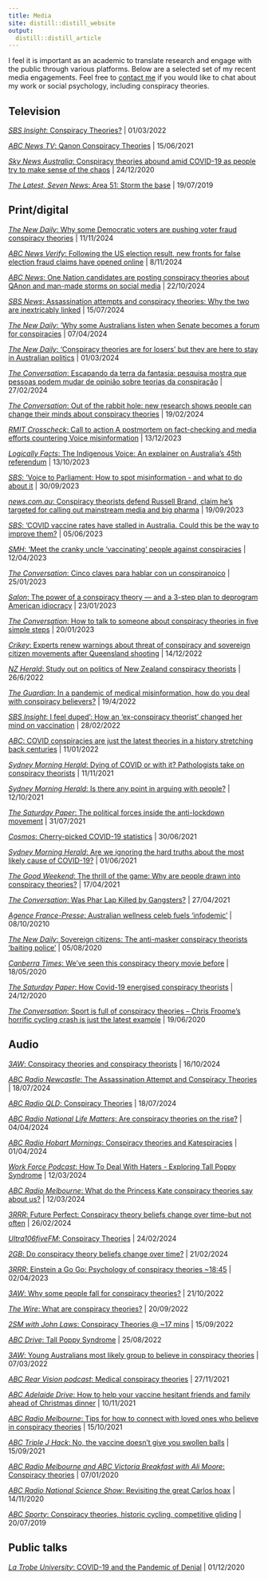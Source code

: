 ---
title: Media
site: distill::distill_website
output:
  distill::distill_article
---
I feel it is important as an academic to translate research and engage with the public through various platforms. Below are a selected set of my recent media engagements. Feel free to [contact me](mailto:m.marques@latrobe.edu.au) if you would like to chat about my work or social psychology, including conspiracy theories.

## Television

[*SBS Insight*:	Conspiracy Theories?](https://www.sbs.com.au/ondemand/video/2000844355750/conspiracy-theories) | 01/03/2022

[*ABC News TV*:	Qanon Conspiracy Theories](https://www.abc.net.au/news/2021-06-15/why-do-people-buy-into-conspiracy-theories-like-qanon/13388796) | 15/06/2021

[*Sky News Australia*: Conspiracy theories abound amid COVID-19 as people try to make sense of the chaos](https://www.skynews.com.au/australia-news/coronavirus/conspiracy-theories-abound-amid-covid19-as-people-try-to-make-sense-of-the-chaos/video/a0e5278d789eb7800b597bc5af517723) | 24/12/2020

[*The Latest, Seven News*: Area 51: Storm the base](https://www.facebook.com/7NewsAustralia/posts/area-51-has-long-been-the-focus-of-conspiracy-theories-and-is-believed-to-be-the/2976169199059920/) | 19/07/2019

## Print/digital

[*The New Daily*:	Why some Democratic voters are pushing voter fraud conspiracy theories](https://www.thenewdaily.com.au/news/world/us-news/2024/11/11/democratic-conspiracy-theories) | 11/11/2024

[*ABC News Verify*:	Following the US election result, new fronts for false election fraud claims have opened online](https://www.abc.net.au/news/2024-11-08/democrat-election-conspiracy-theories/104573550) | 8/11/2024

[*ABC News*:	One Nation candidates are posting conspiracy theories about QAnon and man-made storms on social media](https://www.abc.net.au/news/2024-10-22/one-nation-conspiracy-theories-vaughan-phillip-whatmore/104491668) | 22/10/2024


[*SBS News*:	Assassination attempts and conspiracy theories: Why the two are inextricably linked](https://www.sbs.com.au/news/article/assassination-attempts-and-conspiracy-theories-why-the-two-are-inextricably-linked/98k0vyj3c) | 15/07/2024

[*The New Daily*: ‘Why some Australians listen when Senate becomes a forum for conspiracies](https://www.thenewdaily.com.au/news/politics/australian-politics/2024/04/07/15-minute-senate) | 07/04/2024

[*The New Daily*: ‘Conspiracy theories are for losers’ but they are here to stay in Australian politics](https://www.thenewdaily.com.au/news/politics/2024/03/01/dunkley-conspiracies) | 01/03/2024

[*The Conversation*: Escapando da terra da fantasia: pesquisa mostra que pessoas podem mudar de opinião sobre teorias da conspiração](https://theconversation.com/escapando-da-terra-da-fantasia-pesquisa-mostra-que-pessoas-podem-mudar-de-opiniao-sobre-teorias-da-conspiracao-224333) | 27/02/2024

[*The Conversation*: Out of the rabbit hole: new research shows people can change their minds about conspiracy theories](https://theconversation.com/out-of-the-rabbit-hole-new-research-shows-people-can-change-their-minds-about-conspiracy-theories-222507) | 19/02/2024

[*RMIT Crosscheck*: Call to action A postmortem on fact-checking and media efforts countering Voice misinformation](https://www.rmit.edu.au/news/crosscheck/countering-voice-misinformation) | 13/12/2023

[*Logically Facts*: The Indigenous Voice: An explainer on Australia’s 45th referendum](https://www.logicallyfacts.com/en/analysis/indigenous-voice-referendum-australia) | 13/10/2023

[*SBS*: 'Voice to Parliament: How to spot misinformation - and what to do about it](https://www.sbs.com.au/news/article/voice-to-parliament-how-to-spot-misinformation-and-what-to-do-about-it/xhb37mr2r) | 30/09/2023

[*news.com.au*: Conspiracy theorists defend Russell Brand, claim he’s targeted for calling out mainstream media and big pharma](https://www.news.com.au/entertainment/tv/conspiracy-theorists-defend-russell-brand-claim-hes-targeted-for-calling-out-mainstream-media-and-big-pharma/news-story/709e80d48a761e57c3b3d4470e20a026/) | 19/09/2023

[*SBS*: 'COVID vaccine rates have stalled in Australia. Could this be the way to improve them?](https://www.sbs.com.au/news/article/covid-vaccine-rates-have-stalled-in-australia-could-this-be-the-way-to-improve-them/4qtrbekj9/) | 05/06/2023

[*SMH*: 'Meet the cranky uncle ‘vaccinating’ people against conspiracies](https://www.smh.com.au/national/nsw/meet-the-cranky-uncle-who-s-vaccinating-people-against-conspiracies-20230406-p5cyn3.html/) | 12/04/2023

[*The Conversation*: Cinco claves para hablar con un conspiranoico](https://theconversation.com/cinco-claves-para-hablar-con-un-conspiranoico-198449) | 25/01/2023

[*Salon*: The power of a conspiracy theory — and a 3-step plan to deprogram American idiocracy](https://www.salon.com/2023/01/23/the-power-of-a-conspiracy-theory--and-a-3-step-plan-to-deprogram-american-idiocracy/) | 23/01/2023

[*The Conversation*: How to talk to someone about conspiracy theories in five simple steps](https://theconversation.com/how-to-talk-to-someone-about-conspiracy-theories-in-five-simple-steps-197819) | 20/01/2023

[*Crikey*:	Experts renew warnings about threat of conspiracy and sovereign citizen movements after Queensland shooting](https://www.crikey.com.au/2022/12/14/queensland-wieambilla-shooting-conspiracy-sovereign-citizen/) | 14/12/2022

[*NZ Herald*:	Study out on politics of New Zealand conspiracy theorists](https://www.nzherald.co.nz/nz/study-out-on-politics-of-new-zealand-conspiracy-theorists/QWT3OCA6A2FLRFOFSWZDPT6QYA/) | 26/6/2022

[*The Guardian*:	In a pandemic of medical misinformation, how do you deal with conspiracy believers?](https://www.theguardian.com/science/2022/apr/19/in-a-pandemic-of-medical-misinformation-how-do-you-deal-with-conspiracy-believers) | 19/4/2022 

[*SBS Insight*:	I feel duped': How an 'ex-conspiracy theorist' changed her mind on vaccination](https://www.sbs.com.au/news/insight/article/i-feel-duped-how-an-ex-conspiracy-theorist-changed-her-mind-on-vaccination/mtxbxp0pn) | 28/02/2022

[*ABC*:	COVID conspiracies are just the latest theories in a history stretching back centuries](https://www.abc.net.au/news/2022-01-11/medical-conspiracies-a-history-from-covid-back-to-ancient-rome/100672978) | 11/01/2022

[*Sydney Morning Herald*: Dying of COVID or with it? Pathologists take on conspiracy theorists](https://www.smh.com.au/national/dying-of-covid-or-with-it-pathologists-take-on-conspiracy-theorists-20211111-p5982e.html) | 11/11/2021

[*Sydney Morning Herald*: Is there any point in arguing with people?](https://www.smh.com.au/national/is-there-any-point-in-arguing-with-people-20211012-p58z7v.html) | 12/10/2021

[*The Saturday Paper*:	The political forces inside the anti-lockdown movement](https://www.thesaturdaypaper.com.au/news/politics/2021/07/31/the-political-forces-inside-the-anti-lockdown-movement/162765360012176) | 31/07/2021

[*Cosmos*:	Cherry-picked COVID-19 statistics](https://cosmosmagazine.com/cherry-picked-covid-19-statistics/) | 30/06/2021

[*Sydney Morning Herald*: Are we ignoring the hard truths about the most likely cause of COVID-19?](https://www.smh.com.au/national/are-we-ignoring-the-hard-truths-about-the-most-likely-cause-of-covid-19-20210601-p57x4r.html) | 01/06/2021

[*The Good Weekend*:	The thrill of the game: Why are people drawn into conspiracy theories?](https://www.theage.com.au/national/the-thrill-of-the-game-why-are-people-drawn-into-conspiracy-theories-20210304-p577tv.html) | 17/04/2021

[*The Conversation*: Was Phar Lap Killed by Gangsters?](https://theconversation.com/was-phar-lap-killed-by-gangsters-new-research-shows-which-conspiracies-people-believe-in-and-why-158610) | 27/04/2021

[*Agence France-Presse*:	Australian wellness celeb fuels 'infodemic'](https://www.scmp.com/news/asia/australasia/article/3104652/how-australian-celebrity-chef-pete-evans-became-advocate) | 08/10/20210

[*The New Daily*:	Sovereign citizens: The anti-masker conspiracy theorists ‘baiting police’](https://www.thenewdaily.com.au/news/2020/08/05/sovereign-citizens-mask-conspiracy-theorists) | 05/08/2020

[*Canberra Times*: We've seen this conspiracy theory movie before](https://www.canberratimes.com.au/story/6768348/weve-seen-such-conspiracy-theories-before/) | 18/05/2020

[*The Saturday Paper*:	How Covid-19 energised conspiracy theorists](https://www.thesaturdaypaper.com.au/news/media/2020/05/16/how-covid-19-energised-conspiracy-theorists/15895512009831) | 24/12/2020

[*The Conversation*:	Sport is full of conspiracy theories – Chris Froome’s horrific cycling crash is just the latest example](https://theconversation.com/sport-is-full-of-conspiracy-theories-chris-froomes-horrific-cycling-crash-is-just-the-latest-example-118918) | 19/06/2020

## Audio

[*3AW*: Conspiracy theories and conspiracy theorists](https://www.3aw.com.au/) | 16/10/2024

[*ABC Radio Newcastle*: The Assassination Attempt and Conspiracy Theories](https://www.abc.net.au/listen/programs/newcastle-mornings/mornings/104093598) | 18/07/2024

[*ABC Radio QLD*: Conspiracy Theories](https://www.abc.net.au/listen/programs/northqld-mornings/mornings/104093768) | 18/07/2024

[*ABC Radio National Life Matters*: Are conspiracy theories on the rise?](https://www.abc.net.au/listen/programs/lifematters/pet-grief-conspiracy-theories-lizzy-hoo/103551378) | 04/04/2024

[*ABC Radio Hobart Mornings*: Conspiracy theories and Katespiracies](https://www.abc.net.au/listen/programs/hobart-mornings/mornings/103635752) | 01/04/2024

[*Work Force Podcast*: How To Deal With Haters - Exploring Tall Poppy Syndrome](https://work-force.captivate.fm/episode/how-to-deal-with-haters-exploring-tall-poppy-syndrome) | 12/03/2024

[*ABC Radio Melbourne*: What do the Princess Kate conspiracy theories say about us?](https://www.abc.net.au/listen/programs/melbourne-mornings/princess-kate-conspiracy-theories/103575758) | 12/03/2024

[*3RRR*: Future Perfect: Conspiracy theory beliefs change over time--but not often](https://www.rrr.org.au/explore/programs/future-perfect/episodes/28429-future-perfect-26-february-2024) | 26/02/2024

[*Ultra106fiveFM*: Conspiracy Theories](https://soundcloud.com/ultra1065fm/conspiracy-theory-matthew-marques) | 24/02/2024

[*2GB*: Do conspiracy theory beliefs change over time?](https://www.2gb.com/podcast/do-conspiracy-theory-beliefs-change-over-time/) | 21/02/2024

[*3RRR*: Einstein a Go Go: Psychology of conspiracy theories ~18:45](https://www.rrr.org.au/explore/programs/einstein-a-go-go/episodes/24341-einstein-a-go-go-2-april-2023/) | 02/04/2023

[*3AW*: Why some people fall for conspiracy theories?](https://www.3aw.com.au/why-some-people-fall-for-conspiracy-theories/) | 21/10/2022

[*The Wire*: What are conspiracy theories?](https://www.thewire.org.au/story/tinfoil-hat-party/) | 20/09/2022

[*2SM with John Laws*: Conspiracy Theories @ ~17 mins](https://www.abc.net.au/radio/programs/north-qld-drive/drive/14025218) | 15/09/2022

[*ABC Drive*: Tall Poppy Syndrome](https://www.abc.net.au/radio/programs/north-qld-drive/drive/14025218) | 25/08/2022

[*3AW*:	Young Australians most likely group to believe in conspiracy theories](https://www.3aw.com.au/young-australians-most-likely-group-to-believe-in-conspiracy-theories/) | 07/03/2022

[*ABC Rear Vision podcast*:	Medical conspiracy theories](https://www.abc.net.au/radionational/programs/rearvision/medical-conspiracy-theories-through-the-ages/13649988) | 27/11/2021

[*ABC Adelaide Drive*: How to help your vaccine hesitant friends and family ahead of Christmas dinner](https://www.abc.net.au/listen/programs/adelaide-drive/vaccine-hesitency/13637056) | 10/11/2021

[*ABC Radio Melbourne*:	Tips for how to connect with loved ones who believe in conspiracy theories](https://www.abc.net.au/listen/programs/melbourne-mornings/why-people-believe-conspiracy-theories/13588228) | 15/10/2021

[*ABC Triple J Hack*:	No, the vaccine doesn’t give you swollen balls](https://www.abc.net.au/triplej/programs/hack/hack/13535808) | 15/09/2021

[*ABC Radio Melbourne and ABC Victoria Breakfast with Ali Moore*: Conspiracy theories](https://www.abc.net.au/radio/melbourne/programs/breakfast/breakfast/13025156) | 07/01/2020

[*ABC Radio National Science Show*:	Revisiting the great Carlos hoax](https://www.abc.net.au/radionational/programs/scienceshow/revisiting-the-great-carlos-hoax-of-1988/12875836) | 14/11/2020

[*ABC Sporty*:	Conspiracy theories, historic cycling, competitive gliding](https://www.abc.net.au/listen/programs/sporty/conspiracy-theories,-historic-cycling,-competitive-gliding/11318796) | 20/07/2019

## Public talks

[*La Trobe University*: COVID-19 and the Pandemic of Denial](https://www.abc.net.au/radionational/programs/bigideas/covid-19-and-the-pandemic-of-denial/12935664) | 01/12/2020